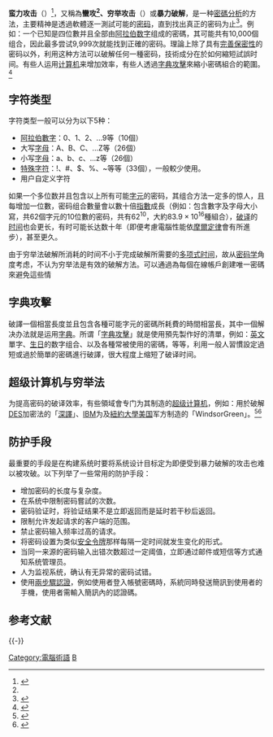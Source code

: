 {{NoteTA
|G1 = IT
}}
{{About|密码学上的暴力破解方法|数学上的穷举法|穷举法|计算机科学中的暴力搜索|暴力搜索}}
'''蛮力攻击'''（{{lang-en|Brute-force attack}}）<ref name=":0">{{Cite web|title=brute-force attack - 蠻力攻擊；蠻攻|url=https://terms.naer.edu.tw/detail/2453440/|access-date=2022-04-18|work=terms.naer.edu.tw}}</ref>，又稱為'''蠻攻<ref name=":0" />、穷举攻击'''（{{lang-en|Exhaustive attack}}）或'''暴力破解'''，是一种[[密碼分析|密碼分析]]的方法，主要精神是透過軟體逐一測試可能的[[密碼|密码]]，直到找出真正的密码为止<ref>{{Cite web|title=9 types of password hacking attacks and how to avoid them|url=https://www.gadgetsnow.com/slideshows/9-types-of-password-hacking-attacks-and-how-to-avoid-them/photolist/90903441.cms|access-date=2022-04-18|work=Gadgets Now|language=en}}</ref>。例如：一个已知是四位數并且全部由[[阿拉伯数字|阿拉伯数字]]组成的密碼，其可能共有10,000個组合，因此最多尝试9,999次就能找到正確的密码。理論上除了具有[[完善保密性|完善保密性]]的密码以外，利用这种方法可以破解任何一種密码，技術成分在於如何縮短試誤时间。有些人运用[[计算机|计算机]]来增加效率，有些人透過[[字典攻擊|字典攻擊]]來縮小密碼組合的範圍。<ref>{{Cite web |url=https://www.tarsnap.com/scrypt.html |title=The scrypt key derivation function |access-date=2014-02-13 |archive-date=2017-12-15 |archive-url=https://web.archive.org/web/20171215155135/http://www.tarsnap.com/scrypt.html |dead-url=no }}</ref>

==字符类型==
字符类型一般可以分为以下5种：
*[[阿拉伯數字|阿拉伯數字]]：0、1、2、...9等（10個）
*大写[[英文字母|字母]]：A、B、C、...Z等（26個）
*小写[[英文字母|字母]]：a、b、c、...z等（26個）
*[[Unicode字元列表#基本拉丁字母|特殊字符]]：!、#、$、%、~等等（33個），一般較少使用。
*用户自定义字符

如果一个多位数并且包含以上所有可能[[字符_(计算机科学)|字元]]的密码，其组合方法一定多的惊人，且每增加一位數，密码组合數量會以數十倍[[指數|指數]]成長（例如：包含數字及字母大小寫，共62個字元的10位數的密码，共有<math>62^{10}</math>，大約<math>83.9\times 10^{16}</math>種組合），[[破译|破译]]的[[时间|时间]]也会更长，有时可能长达数十年（即便考慮電腦性能依[[摩爾定律|摩爾定律]]會有所進步），甚至更久。

由于穷举法破解所消耗的时间不小于完成破解所需要的[[多项式时间|多项式时间]]，故从[[密码学|密码学]]角度考虑，不认为穷举法是有效的破解方法。可以通過為每個在線帳戶創建唯一密碼來避免這些情

==字典攻擊==
破譯一個相當長度並且包含各種可能字元的密碼所耗費的時間相當長，其中一個解决办法就是运用[[字典|字典]]。所谓「[[字典攻擊|字典攻擊]]」就是使用預先製作好的清單，例如：[[英文|英文]]單字、[[生日|生日]]的数字组合、以及各種常被使用的密碼，等等，利用一般人習慣設定過短或過於簡單的密碼進行破譯，很大程度上缩短了破译时间。

==超级计算机与穷举法==
为提高密码的破译效率，有些領域會专门为其制造的[[超级计算机|超级计算机]]，例如：用於破解[[DES|DES]]加密法的「[[EFF_DES破解機|深譯]]」、[[IBM|IBM]]为及[[纽约大学|紐約大學]][[美国|美国]]军方制造的「WindsorGreen」。<ref>{{Cite web|title=NYU Accidentally Exposed Military Code-breaking Computer Project to Entire Internet|url=https://theintercept.com/2017/05/11/nyu-accidentally-exposed-military-code-breaking-computer-project-to-entire-internet/|access-date=2022-04-18|last=BiddleMay 11 2017|first=Sam BiddleSam|work=The Intercept|language=en}}</ref><ref>{{Cite web|title=Military Encryption-Breaking Project from Department of Defense Found Unencrypted on Backup Server|url=https://www.bitdefender.com/blog/hotforsecurity/military-encryption-breaking-project-from-department-of-defense-found-unencrypted-on-backup-server|access-date=2022-04-18|work=Hot for Security|language=en}}</ref>

==防护手段==
{{see also|密码强度}}
最重要的手段是在构建系统时要将系统设计目标定为即便受到暴力破解的攻击也难以被攻破。以下列举了一些常用的防护手段：

* 增加密码的长度与复杂度。
* 在系统中限制密码嘗試的次数。
* 密码验证时，将验证结果不是立即返回而是延时若干秒后返回。
* 限制允许发起请求的客户端的范围。
* 禁止密码输入频率过高的请求。
* 将密码设置为类似[[安全令牌|安全令牌]]那样每隔一定时间就发生变化的形式。
* 当同一来源的密码输入出错次数超过一定阈值，立即通过邮件或短信等方式通知系统管理员。
* 人为监视系统，确认有无异常的密码试错。
* 使用[[兩步驟驗證|兩步驟認證]]，例如使用者登入帳號密碼時，系統同時發送簡訊到使用者的手機，使用者需輸入簡訊內的認證碼。

== 参考文献 ==
{{Reflist}}

{{-}}
{{分组密码}}
{{Hacking|state=collapsed}}

[[Category:電腦術語|Category:電腦術語]]
[[Category:密码分析|B]]